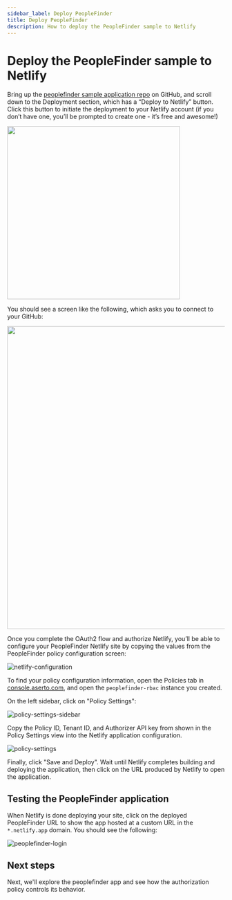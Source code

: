 ```yaml
---
sidebar_label: Deploy PeopleFinder
title: Deploy PeopleFinder
description: How to deploy the PeopleFinder sample to Netlify
---
```


# Deploy the PeopleFinder sample to Netlify

Bring up the [peoplefinder sample application repo](https://github.com/aserto-demo/peoplefinder-acmecorp) on GitHub, and scroll down to the Deployment section, which has a “Deploy to Netlify” button. Click this button to initiate the deployment to your Netlify account (if you don’t have one, you’ll be prompted to create one - it’s free and awesome!)

[<img src="/peoplefinder-repo.png" width="400"/>](/peoplefinder-repo.png)

You should see a screen like the following, which asks you to connect to your GitHub:

[<img src="/getting-started-acmecorp/netlify-connect-github.png" width="700px" />](/getting-started-acmecorp/netlify-connect-github.png)

Once you complete the OAuth2 flow and authorize Netlify, you’ll be able to configure your PeopleFinder Netlify site by copying the values from the PeopleFinder policy configuration screen:

![netlify-configuration](/getting-started-acmecorp/netlify-configuration.png)

To find your policy configuration information, open the Policies tab in [console.aserto.com](https://console.aserto.com/ui/policies), and open the `peoplefinder-rbac` instance you created.

On the left sidebar, click on "Policy Settings":

![policy-settings-sidebar](/getting-started-acmecorp/policy-settings-sidebar.png)

Copy the Policy ID, Tenant ID, and Authorizer API key from shown in the Policy Settings view into the Netlify application configuration.

![policy-settings](/getting-started-acmecorp/policy-settings.png)

Finally, click "Save and Deploy". Wait until Netlify completes building and deploying the application, then click on the URL produced by Netlify to open the application.

## Testing the PeopleFinder application

When Netlify is done deploying your site, click on the deployed PeopleFinder URL to show the app hosted at a custom URL in the `*.netlify.app` domain. You should see the following:

![peoplefinder-login](/getting-started-acmecorp/peoplefinder-login.png)

## Next steps

Next, we'll explore the peoplefinder app and see how the authorization policy controls its behavior.
